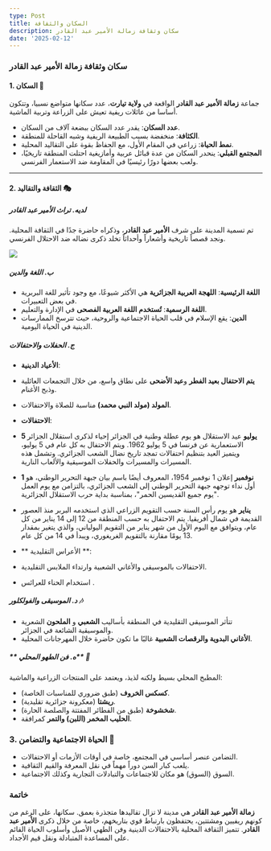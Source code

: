 ```yaml
---
type: Post
title: السكان والثقافة
description: سكان وثقافة زمالة الأمير عبد القادر
date: '2025-02-12'
---
```

### **سكان وثقافة زمالة الأمير عبد القادر**

#### **1. السكان** 👥

جماعة **زمالة الأمير عبد القادر** الواقعة في **ولاية تيارت**، عدد سكانها متواضع نسبيا، وتتكون أساسا من عائلات ريفية تعيش على الزراعة وتربية الماشية.

*   **عدد السكان**: يقدر عدد السكان ببضعة آلاف من السكان.
*   **الكثافة**: منخفضة بسبب الطبيعة الريفية وشبه القاحلة للمنطقة.
*   **نمط الحياة**: زراعي في المقام الأول، مع الحفاظ بقوة على التقاليد المحلية.
*   **المجتمع القبلي**: ينحدر السكان من عدة قبائل عربية وأمازيغية احتلت المنطقة تاريخيًا، ولعب بعضها دورًا رئيسيًا في المقاومة ضد الاستعمار الفرنسي.

***

#### **2. الثقافة والتقاليد** 🎭

##### **لديه. تراث الأمير عبد القادر**

تم تسمية المدينة على شرف **الأمير عبد القادر**، وذكراه حاضرة جدًا في الثقافة المحلية. ونجد قصصاً تاريخية وأشعاراً وأحداثاً تخلد ذكرى نضاله ضد الاحتلال الفرنسي.

![](/images/arch_taguine.jpg)

##### **ب. اللغة والدين**

*   **اللغة الرئيسية**: **اللهجة العربية الجزائرية** هي الأكثر شيوعًا، مع وجود تأثير للغة البربرية في بعض التعبيرات.
*   **اللغة الرسمية**: **تُستخدم اللغة العربية الفصحى** في الإدارة والتعليم.
*   **الدين**: يقع الإسلام في قلب الحياة الاجتماعية والروحية، حيث تترسخ الممارسات الدينية في الحياة اليومية.

##### **ج. الحفلات والاحتفالات**

*   **الأعياد الدينية**:

*   **يتم الاحتفال بعيد الفطر** و**عيد الأضحى** على نطاق واسع، من خلال التجمعات العائلية وذبح الأغنام.

*   **المولد (مولد النبي محمد)** مناسبة للصلاة والاحتفالات.

*   **الاحتفالات**:

*   **5 يوليو** عيد الاستقلال هو يوم عطلة وطنية في الجزائر إحياء لذكرى استقلال الجزائر الاستعمارية عن فرنسا في 5 يوليو 1962. ويتم الاحتفال به كل عام في 5 يوليو، ويتميز العيد بتنظيم احتفالات تمجد تاريخ نضال الشعب الجزائري. وتشمل هذه المسيرات والمسيرات والحفلات الموسيقية والألعاب النارية.

*   **1 نوفمبر** إعلان 1 نوفمبر 1954، المعروف أيضًا باسم بيان جبهة التحرير الوطني، هو أول نداء توجهه جبهة التحرير الوطني إلى الشعب الجزائري، بالتزامن مع يوم العمل "يوم جميع القديسين الحمر"، بمناسبة بداية حرب الاستقلال الجزائرية.

*   **يناير** هو يوم رأس السنة حسب التقويم الزراعي الذي استخدمه البربر منذ العصور القديمة في شمال أفريقيا. يتم الاحتفال به حسب المنطقة من 12 إلى 14 يناير من كل عام، ويتوافق مع اليوم الأول من شهر يناير من التقويم اليولياني، والذي يتغير بمقدار 13 يومًا مقارنة بالتقويم الغريغوري، ويبدأ في 14 من كل عام.

*   \*\* الأعراس التقليدية \*\*:

*   الاحتفالات بالموسيقى والأغاني الشعبية وارتداء الملابس التقليدية.

*   استخدام الحناء للعرائس .

##### **د. الموسيقى والفولكلور** 🎶

*   تتأثر الموسيقى التقليدية في المنطقة بأساليب **الشعبي** و **الملحون** الشعرية والموسيقية الشائعة في الجزائر.
*   **الأغاني البدوية والرقصات الشعبية** غالبًا ما تكون حاضرة خلال المهرجانات المحلية.

##### \*\* ه. فن الطهو المحلي\*\* 🍲

المطبخ المحلي بسيط ولكنه لذيذ، ويعتمد على المنتجات الزراعية والماشية:

*   **كسكس الخروف** (طبق ضروري للمناسبات الخاصة).
*   **ريشتا** (معكرونة جزائرية تقليدية).
*   **شخشوخة** (طبق من الفطائر المفتتة والصلصة الحارة).
*   **الحليب المخمر (اللبن) والتمر** كمرافقة.

### **3. الحياة الاجتماعية والتضامن** 🤝

*   التضامن عنصر أساسي في المجتمع، خاصة في أوقات الأزمات أو الاحتفالات.
*   يلعب كبار السن دوراً مهماً في نقل المعرفة والقيم الثقافية.
*   السوق (السوق) هو مكان للاجتماعات والتبادلات التجارية وكذلك الاجتماعية.

### **خاتمة**

**زمالة الأمير عبد القادر** هي مدينة لا تزال تقاليدها متجذرة بعمق. سكانها، على الرغم من كونهم ريفيين ومشتتين، يحتفظون بارتباط قوي بتاريخهم، خاصة من خلال ذكرى **الأمير عبد القادر**. تتميز الثقافة المحلية بالاحتفالات الدينية وفن الطهي الأصيل وأسلوب الحياة القائم على المساعدة المتبادلة ونقل قيم الأجداد.
